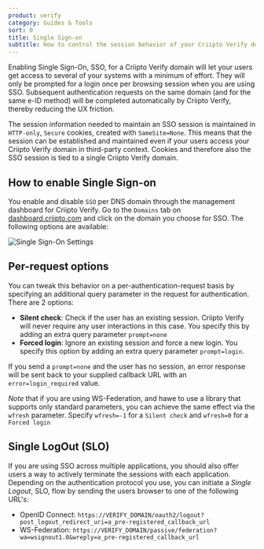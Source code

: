 ```yaml
---
product: verify
category: Guides & Tools
sort: 0
title: Single Sign-on
subtitle: How to control the session behavior of your Criipto Verify domain
---
```



Enabling Single Sign-On, SSO, for a Criipto Verify domain will let your users get access to several of your systems with a minimum of effort. They will only be prompted for a login once per browsing session when you are using SSO. Subsequent authentication requests on the same domain (and for the same e-ID method) will be completed automatically by Criipto Verify, thereby reducing the UX friction.

<Highlight icon="file-lines">

The session information needed to maintain an SSO session is maintained in `HTTP-only`, `Secure` cookies, created with `SameSite=None`. This means that the session can be established and maintained even if your users access your Criipto Verify domain in third-party context. Cookies and therefore also the SSO session is tied to a single Criipto Verify domain.

</Highlight>

## How to enable Single Sign-on

You enable and disable `SSO` per DNS domain through the management dashboard for Criipto Verify. Go to the `Domains` tab on [dashboard.criipto.com](https://dashboard.criipto.com/domains) and click on the domain you choose for SSO. The following options are available:

![Single Sign-On Settings](./images/sso-settings-for-domain.png)

## Per-request options

You can tweak this behavior on a per-authentication-request basis by specifying an additional query parameter in the request for authentication. There are 2 options: 
- **Silent check**: Check if the user has an existing session. Criipto Verify will never require any user interactions in this case. You specify this by adding an extra query parameter `prompt=none`
- **Forced login**: Ignore an existing session and force a new login. You specify this option by adding an extra query parameter `prompt=login`.

If you send a `prompt=none` and the user has no session, an error response will be sent back to your supplied callback URL with an `error=login_required` value.

_Note_ that if you are using WS-Federation, and hawe to use a library that supports only standard parameters, you can achieve the same effect via the `wfresh` parameter. Specify `wfresh=-1` for a `Silent check` and `wfresh=0` for a `Forced login`

## Single LogOut (SLO)

If you are using SSO across multiple applications, you should also offer users a way to actively terminate the sessions with each application. Depending on the authentication protocol you use, you can initiate a _Single Logout_, SLO, flow by sending the users browser to one of the following URL's:

- OpenID Connect: `https://VERIFY_DOMAIN/oauth2/logout?post_logout_redirect_uri=a_pre-registered_callback_url`
- WS-Federation: `https://VERIFY_DOMAIN/passive/federation?wa=wsignout1.0&wreply=a_pre-registered_callback_url`

